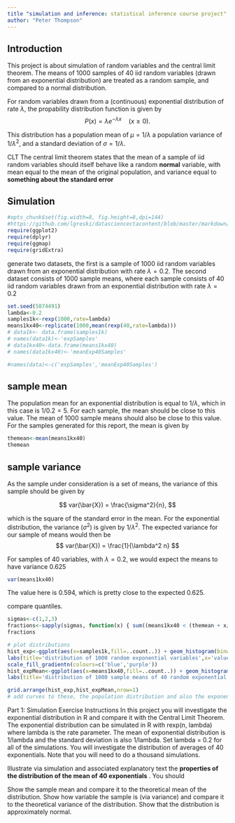 ```yaml
--- 
title "simulation and inference: statistical inference course project"
author: "Peter Thompson"
---
```

## Introduction

This project is about simulation of random variables and the central limit theorem. The means of 1000 samples of 40 iid random variables (drawn from an exponential distribution) are treated as a random sample, and compared to a normal distribution.



For random variables drawn from a (continuous) exponential distribution of rate $\lambda$, the propability distribution function is given by
$$
P(x) = \lambda e^{-\lambda x}  \quad (x \geq 0).
$$ 

This distribution has a population mean of $\mu =1/\lambda$ a population variance of $1/\lambda^2$, and a standard deviation of $\sigma = 1/\lambda$.


CLT
The central limit theorem states that the mean of a sample of iid random variables should itself behave like a random **normal** variable, with mean equal to the mean of the original population, and variance equal to **something about the standard error**


## Simulation

```r
#opts_chunk$set(fig.width=8, fig.height=8,dpi=144)
#https://github.com/lgreski/datasciencectacontent/blob/master/markdown/statinf-expDistChecklist.md
require(ggplot2)
require(dplyr)
require(ggmap)
require(gridExtra)
```

generate two datasets, the first is a sample of 1000 iid random variables drawn from an exponential distribution with rate $\lambda = 0.2$. The second dataset consists of 1000 sample means, where each sample consists of 40 iid random variables drawn from an exponential distribution with rate $\lambda=0.2$

```r
set.seed(5074491)
lambda<-0.2
samples1k<-rexp(1000,rate=lambda)
means1kx40<-replicate(1000,mean(rexp(40,rate=lambda)))
# data1k<- data.frame(samples1k)
# names(data1k)<-'expSamples'
# data1kx40<-data.frame(means1kx40)
# names(data1kx40)<-'meanExp40Samples'

#names(data)<-c('expSamples','meanExp40Samples')

```

## sample mean

The population mean for an exponential distribution is equal to $1/\lambda$, which in this case is $1/0.2 = 5$. For each sample, the mean should be close to this value. The mean of 1000 sample means should also be close to this value. For the samples generated for this report, the mean is given by

```r
themean<-mean(means1kx40)
themean
```


## sample variance
As the sample under consideration is a set of means, the variance of this sample should be given by 

$$
var(\bar{X}) = \frac{\sigma^2}{n},
$$

which is the square of the standard error in the mean. For the exponential distribution, the variance ($\sigma^2$) is given by $1/\lambda^2$. The expected variance for our sample of means would then be
$$
var(\bar{X}) = \frac{1}{\lambda^2 n}
$$

For samples of 40 variables, with $\lambda = 0.2$, we would expect the means to have variance 0.625

```r
var(means1kx40)
```
The value here is 0.594, which is pretty close to the expected 0.625. 

compare quantiles. 
```r
sigmas<-c(1,2,3)
fractions<-sapply(sigmas, function(x) { sum((means1kx40 < (themean + x/lambda) ) & (means1kx40 >() themean - x/lambda))/length(means1kx40)} )
fractions
```



```r
# plot distributions
hist_exp<-ggplot(aes(x=samples1k,fill=..count..)) + geom_histogram(binwidth=0.2) +
labs(title='distribution of 1000 random exponential variables',x='value',y='count') +
scale_fill_gradientn(colours=c('blue','purple'))
hist_expMean<-ggplot(aes(x=means1kx40,fill=..count..)) + geom_histogram(binwidth=0.2) +
labs(title='distribution of 1000 sample means of 40 random exponential variables',x='value',y='count') +scale_fill_gradientn(colours=c('blue','purple'))

grid.arrange(hist_exp,hist_expMean,nrow=1)
# add curves to these, the population distribution and also the exponential and gausssian fits to our sampled data
```



Part 1: Simulation Exercise Instructions
In this project you will investigate the exponential distribution in R and compare it with the Central Limit Theorem. The exponential distribution can be simulated in R with rexp(n, lambda) where lambda is the rate parameter. The mean of exponential distribution is 1/lambda and the standard deviation is also 1/lambda. Set lambda = 0.2 for all of the simulations. You will investigate the distribution of averages of 40 exponentials. Note that you will need to do a thousand simulations.

Illustrate via simulation and associated explanatory text the **properties of the distribution of the mean of 40 exponentials** . You should

Show the sample mean and compare it to the theoretical mean of the distribution.
Show how variable the sample is (via variance) and compare it to the theoretical variance of the distribution.
Show that the distribution is approximately normal.


